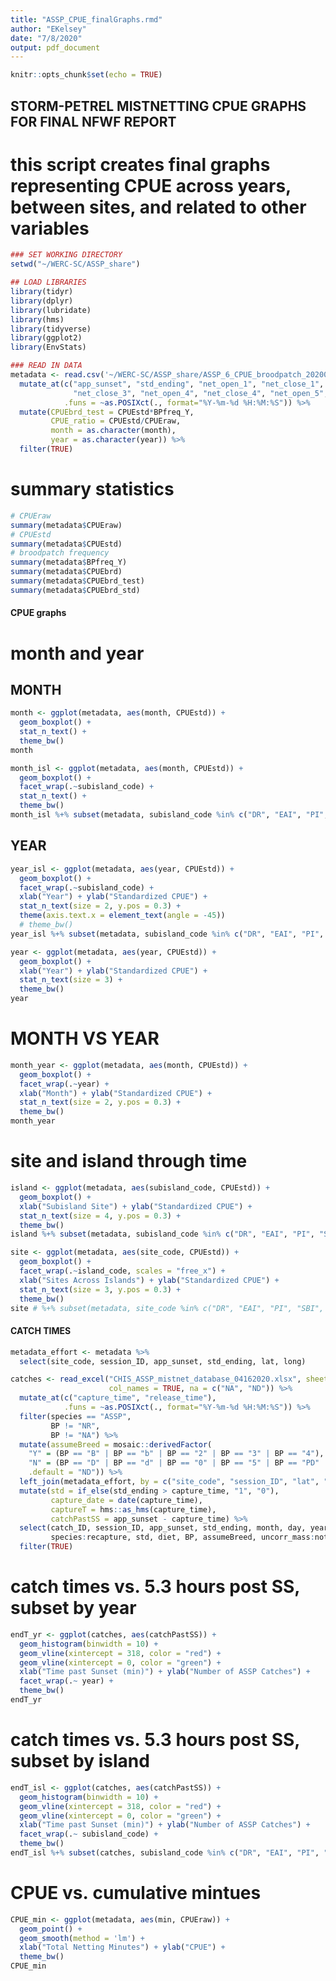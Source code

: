```yaml
---
title: "ASSP_CPUE_finalGraphs.rmd"
author: "EKelsey"
date: "7/8/2020"
output: pdf_document
---
```


```r
knitr::opts_chunk$set(echo = TRUE)
```

## STORM-PETREL MISTNETTING CPUE GRAPHS FOR FINAL NFWF REPORT
# this script creates final graphs representing CPUE across years, between sites, and related to other variables

```r
### SET WORKING DIRECTORY
setwd("~/WERC-SC/ASSP_share")

## LOAD LIBRARIES
library(tidyr)
library(dplyr)
library(lubridate)
library(hms)
library(tidyverse)
library(ggplot2)
library(EnvStats)

### READ IN DATA
metadata <- read.csv('~/WERC-SC/ASSP_share/ASSP_6_CPUE_broodpatch_20200708.csv') %>% 
  mutate_at(c("app_sunset", "std_ending", "net_open_1", "net_close_1", "net_open_2", "net_close_2", "net_open_3",
              "net_close_3", "net_open_4", "net_close_4", "net_open_5", "net_close_5"),
            .funs = ~as.POSIXct(., format="%Y-%m-%d %H:%M:%S")) %>% 
  mutate(CPUEbrd_test = CPUEstd*BPfreq_Y,
         CPUE_ratio = CPUEstd/CPUEraw, 
         month = as.character(month),
         year = as.character(year)) %>%
  filter(TRUE)
```

# summary statistics

```r
# CPUEraw
summary(metadata$CPUEraw)
# CPUEstd
summary(metadata$CPUEstd)
# broodpatch frequency
summary(metadata$BPfreq_Y)
summary(metadata$CPUEbrd)
summary(metadata$CPUEbrd_test)
summary(metadata$CPUEbrd_std)
```

#### CPUE graphs
# month and year


## MONTH
```r
month <- ggplot(metadata, aes(month, CPUEstd)) +
  geom_boxplot() +
  stat_n_text() +
  theme_bw()
month

month_isl <- ggplot(metadata, aes(month, CPUEstd)) +
  geom_boxplot() +
  facet_wrap(.~subisland_code) +
  stat_n_text() +
  theme_bw()
month_isl %+% subset(metadata, subisland_code %in% c("DR", "EAI", "PI", "SBI", "SR", "Sutil"))
```

## YEAR
```r
year_isl <- ggplot(metadata, aes(year, CPUEstd)) +
  geom_boxplot() +
  facet_wrap(.~subisland_code) +
  xlab("Year") + ylab("Standardized CPUE") +
  stat_n_text(size = 2, y.pos = 0.3) +
  theme(axis.text.x = element_text(angle = -45)) 
  # theme_bw()
year_isl %+% subset(metadata, subisland_code %in% c("DR", "EAI", "PI", "SBI", "SR", "Sutil"))

year <- ggplot(metadata, aes(year, CPUEstd)) +
  geom_boxplot() +
  xlab("Year") + ylab("Standardized CPUE") +
  stat_n_text(size = 3) +
  theme_bw()
year
```

# MONTH VS YEAR
```r
month_year <- ggplot(metadata, aes(month, CPUEstd)) +
  geom_boxplot() +
  facet_wrap(.~year) +
  xlab("Month") + ylab("Standardized CPUE") +
  stat_n_text(size = 2, y.pos = 0.3) +
  theme_bw()
month_year
```


# site and island through time
```r
island <- ggplot(metadata, aes(subisland_code, CPUEstd)) +
  geom_boxplot() +
  xlab("Subisland Site") + ylab("Standardized CPUE") +
  stat_n_text(size = 4, y.pos = 0.3) +
  theme_bw()
island %+% subset(metadata, subisland_code %in% c("DR", "EAI", "PI", "SBI", "SR", "Sutil"))

site <- ggplot(metadata, aes(site_code, CPUEstd)) +
  geom_boxplot() +
  facet_wrap(.~island_code, scales = "free_x") +
  xlab("Sites Across Islands") + ylab("Standardized CPUE") +
  stat_n_text(size = 3, y.pos = 0.3) +
  theme_bw()
site # %+% subset(metadata, site_code %in% c("DR", "EAI", "PI", "SBI", "SR", "Sutil"))

```

#### CATCH TIMES
```r
metadata_effort <- metadata %>% 
  select(site_code, session_ID, app_sunset, std_ending, lat, long)

catches <- read_excel("CHIS_ASSP_mistnet_database_04162020.xlsx", sheet = "Banding", 
                      col_names = TRUE, na = c("NA", "ND")) %>% 
  mutate_at(c("capture_time", "release_time"),
            .funs = ~as.POSIXct(., format="%Y-%m-%d %H:%M:%S")) %>%
  filter(species == "ASSP",
         BP != "NR", 
         BP != "NA") %>%
  mutate(assumeBreed = mosaic::derivedFactor(
    "Y" = (BP == "B" | BP == "b" | BP == "2" | BP == "3" | BP == "4"),
    "N" = (BP == "D" | BP == "d" | BP == "0" | BP == "5" | BP == "PD" | BP == "pd" | BP == "1" | BP == "1.5" | BP == "4.5"),
    .default = "ND")) %>% 
  left_join(metadata_effort, by = c("site_code", "session_ID", "lat", "long")) %>% 
  mutate(std = if_else(std_ending > capture_time, "1", "0"),
         capture_date = date(capture_time),
         captureT = hms::as_hms(capture_time),
         catchPastSS = app_sunset - capture_time) %>%
  select(catch_ID, session_ID, app_sunset, std_ending, month, day, year:release_time, capture_date, captureT, catchPastSS,
         species:recapture, std, diet, BP, assumeBreed, uncorr_mass:notes) %>%
  filter(TRUE)
```

# catch times vs. 5.3 hours post SS, subset by year
```r
endT_yr <- ggplot(catches, aes(catchPastSS)) +
  geom_histogram(binwidth = 10) +
  geom_vline(xintercept = 318, color = "red") +
  geom_vline(xintercept = 0, color = "green") +
  xlab("Time past Sunset (min)") + ylab("Number of ASSP Catches") +
  facet_wrap(.~ year) +
  theme_bw()
endT_yr
```
# catch times vs. 5.3 hours post SS, subset by island
```r
endT_isl <- ggplot(catches, aes(catchPastSS)) +
  geom_histogram(binwidth = 10) +
  geom_vline(xintercept = 318, color = "red") +
  geom_vline(xintercept = 0, color = "green") +
  xlab("Time past Sunset (min)") + ylab("Number of ASSP Catches") +
  facet_wrap(.~ subisland_code) +
  theme_bw()
endT_isl %+% subset(catches, subisland_code %in% c("DR", "EAI", "PI", "SBI", "SR", "Sutil"))
```

# CPUE vs. cumulative mintues
```r
CPUE_min <- ggplot(metadata, aes(min, CPUEraw)) +
  geom_point() +
  geom_smooth(method = 'lm') +
  xlab("Total Netting Minutes") + ylab("CPUE") +
  theme_bw()
CPUE_min
```



